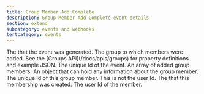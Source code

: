 ```yaml
---
title: Group Member Add Complete
description: Group Member Add Complete event details
section: extend
subcategory: events and webhooks
tertcategory: events
---
```


<Event name="Group Member Add Complete"
       fieldName="group.member.add.complete"
       version="1.38.0"
       description="This event is generated when one or more users are added to a group. The JSON includes the Group and an array of added members."
       scope="tenant"
       transactional="false"
       includeTenantId="true"
       jsonFile="group-member-add-complete.json">

  <APIField name="event.createInstant" type="Long">
    The <ReferenceLink file="data-types#instants" label="instant" /> that the event was generated.
  </APIField>

  <APIField name="event.group" type="Object">
    The group to which members were added. See the [Groups API](/docs/apis/groups) for property definitions and example JSON.
  </APIField>

  <APIField name="event.id" type="UUID">
    The unique Id of the event.
  </APIField>

  <APIField slot="custom-fields" name="event.members" type="Array">
    An array of added group members.
  </APIField>

  <APIField slot="custom-fields" name="event.members[x].data" type="Object">
    An object that can hold any information about the group member.
  </APIField>

  <APIField slot="custom-fields" name="event.members[x].id" type="UUID">
    The unique Id of this group member. This is not the user Id.
  </APIField>

  <APIField slot="custom-fields" name="event.members[x].insertInstant" type="Long">
    The <ReferenceLink file="data-types#instants" label="instant" /> that this membership was created.
  </APIField>

  <APIField slot="custom-fields" name="event.members[x].userId" type="UUID">
    The user Id of the member.
  </APIField>
</Event>
